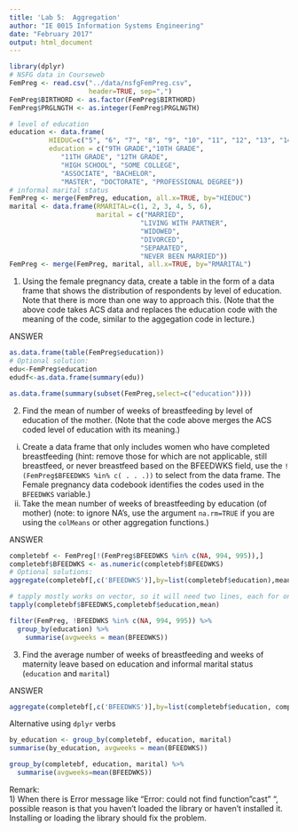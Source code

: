 ```yaml
---
title: 'Lab 5:  Aggregation'
author: "IE 0015 Information Systems Engineering"
date: "February 2017"
output: html_document
---
```


```r
library(dplyr)
# NSFG data in Courseweb
FemPreg <- read.csv("../data/nsfgFemPreg.csv",
                    header=TRUE, sep=",")
FemPreg$BIRTHORD <- as.factor(FemPreg$BIRTHORD)
FemPreg$PRGLNGTH <- as.integer(FemPreg$PRGLNGTH)
```

```r
# level of education
education <- data.frame(
          HIEDUC=c("5", "6", "7", "8", "9", "10", "11", "12", "13", "14", "15"),
          education = c("9TH GRADE","10TH GRADE",
             "11TH GRADE", "12TH GRADE",
             "HIGH SCHOOL", "SOME COLLEGE",
             "ASSOCIATE", "BACHELOR",
             "MASTER", "DOCTORATE", "PROFESSIONAL DEGREE"))
# informal marital status
FemPreg <- merge(FemPreg, education, all.x=TRUE, by="HIEDUC")
marital <- data.frame(RMARITAL=c(1, 2, 3, 4, 5, 6),
                      marital = c("MARRIED",
                                 "LIVING WITH PARTNER",
                                 "WIDOWED",
                                 "DIVORCED",
                                 "SEPARATED",
                                 "NEVER BEEN MARRIED"))
FemPreg <- merge(FemPreg, marital, all.x=TRUE, by="RMARITAL")
```

1.  Using the female pregnancy data, create a table in the form of a data frame that shows the distribution of respondents by level of education. Note that there is more than one way to approach this. (Note that the above code takes ACS data and replaces the education code with the meaning of the code, similar to the aggegation code in lecture.)


ANSWER
```r
as.data.frame(table(FemPreg$education))
# Optional solution:
edu<-FemPreg$education
edudf<-as.data.frame(summary(edu))

as.data.frame(summary(subset(FemPreg,select=c("education"))))
```

2.  Find the mean of number of weeks of breastfeeding  by level of education of the mother. (Note that the code above merges the ACS coded level of education with its meaning.) 
  i.  Create a data frame that only includes women who have completed breastfeeding (hint: remove those for which are not applicable, still breastfeed, or never breastfeed based on the BFEEDWKS field, use the `!(FemPreg$BFEEDWKS %in% c( . . .))` to select from the data frame. The Female pregnancy data codebook identifies the codes used in the `BFEEDWKS` variable.)
  ii.  Take the mean number of weeks of breastfeeding by education (of mother) (note: to ignore NA's, use the argument `na.rm=TRUE` if you are using the `colMeans` or other aggregation functions.)

ANSWER

```r
completebf <- FemPreg[!(FemPreg$BFEEDWKS %in% c(NA, 994, 995)),]
completebf$BFEEDWKS <- as.numeric(completebf$BFEEDWKS)
# Optional solutions:
aggregate(completebf[,c('BFEEDWKS')],by=list(completebf$education),mean,na.rm=TRUE)
```
```r
# tapply mostly works on vector, so it will need two lines, each for one vector. 
tapply(completebf$BFEEDWKS,completebf$education,mean)
```
```r
filter(FemPreg, !BFEEDWKS %in% c(NA, 994, 995)) %>%
  group_by(education) %>%
    summarise(avgweeks = mean(BFEEDWKS))
```


3.  Find the average number of weeks of breastfeeding and weeks of maternity leave based on education and informal marital status (`education` and `marital`)

ANSWER
```r
aggregate(completebf[,c('BFEEDWKS')],by=list(completebf$education, completebf$marital),mean,na.rm=TRUE)
```

Alternative using `dplyr` verbs
```r
by_education <- group_by(completebf, education, marital)
summarise(by_education, avgweeks = mean(BFEEDWKS))
```
```r
group_by(completebf, education, marital) %>%
  summarise(avgweeks=mean(BFEEDWKS))
```
Remark:   
1) When there is Error message like "Error: could not find function "cast" ", possible reason is that you haven't 
loaded the library or haven't installed it. Installing or loading the library should fix the problem.       




